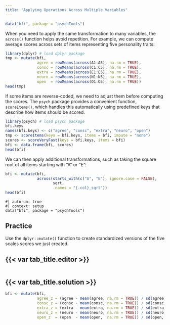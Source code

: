 ```yaml
---
title: "Applying Operations Across Multiple Variables"
---
```


```r
data("bfi", package = "psychTools") 
```


When you need to apply the same transformation to many variables, the `across()` function helps avoid repetition. For example, we can compute average scores across sets of items representing five personality traits:

```r
library(dplyr) # load dplyr package
tmp <- mutate(bfi,
              agree = rowMeans(across(A1:A5), na.rm = TRUE),
              consc = rowMeans(across(C1:C5), na.rm = TRUE),
              extra = rowMeans(across(E1:E5), na.rm = TRUE),
              neuro = rowMeans(across(N1:N5), na.rm = TRUE),
              open  = rowMeans(across(O1:O5), na.rm = TRUE))
head(tmp)
```

If some items are reverse-coded, we need to adjust them before computing the scores. The `psych` package provides a convenient function, `scoreItems()`, which handles this automatically using predefined keys that describe how items should be scored.

```r
library(psych) # load psych package
bfi.keys
names(bfi.keys) <- c("agree", "consc", "extra", "neuro", "open")
tmp <- scoreItems(keys = bfi.keys, items = bfi, impute = "none")
scores <- scoreVeryFast(keys = bfi.keys, items = bfi)
bfi <- data.frame(bfi, scores)
head(bfi)

```

We can then apply additional transformations, such as taking the square root of all items starting with “A” or “E”:

```r
bfi <- mutate(bfi,
              across(starts_with(c("A", "E"), ignore.case = FALSE),
                     sqrt,
                     .names = "{.col}_sqrt"))
head(bfi)
```

```webr-r
#| autorun: true
#| context: setup
data("bfi", package = "psychTools")
```

::: practice

## Practice

Use the `dplyr::mutate()` function to create standardized versions of the five scales scores we just created.

:::: {.panel-tabset}
## {{< var tab_title.editor >}}

```webr-r

```


## {{< var tab_title.solution >}}

```r
bfi <- mutate(bfi,
              agree_z = (agree - mean(agree, na.rm = TRUE)) / sd(agree, na.rm = TRUE),
              consc_z = (consc - mean(consc, na.rm = TRUE)) / sd(consc, na.rm = TRUE),
              extra_z = (extra - mean(extra, na.rm = TRUE)) / sd(extra, na.rm = TRUE),
              neuro_z = (neuro - mean(neuro, na.rm = TRUE)) / sd(neuro, na.rm = TRUE),
              open_z  = (open  - mean(open,  na.rm = TRUE)) / sd(open,  na.rm = TRUE))
```
::::

:::



